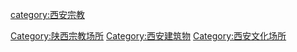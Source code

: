 [[Category:陕西宗教场所|Category:陕西宗教场所]]
[[Category:西安建筑物|Category:西安建筑物]]
[[category:西安宗教|category:西安宗教]]
[[Category:西安文化场所‎|Category:西安文化场所‎]]